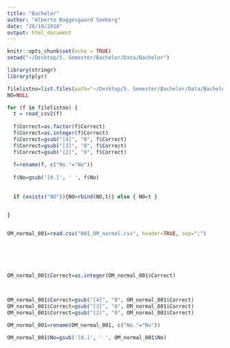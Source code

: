 ```yaml
---
title: "Bachelor"
author: "Alberte Baggesgaard Seeberg"
date: "20/10/2018"
output: html_document
---
```


```r
knitr::opts_chunk$set(echo = TRUE)
setwd("~/Desktop/5. Semester/Bachelor/Data/Bachelor")

library(stringr)
library(plyr)

filelistno=list.files(path="~/Desktop/5. Semester/Bachelor/Data/Bachelor/NO", pattern="*.csv", full.names=TRUE)
NO=NULL

for (f in filelistno) {
  t = read_csv2(f)
  
  f$Correct=as.factor(f$Correct)
  f$Correct=as.integer(f$Correct)
  f$Correct=gsub("[4]", "0", f$Correct)
  f$Correct=gsub("[3]", "0", f$Correct)
  f$Correct=gsub("[2]", "0", f$Correct)
  
  f=rename(f, c("No."="No"))
  
  f$No=gsub('[0.]', ' ', f$No)
  
  
  if (exists("NO")){NO=rbind(NO,t)} else { NO=t }


}


OM_normal_001=read.csv("001_OM_normal.csv", header=TRUE, sep=";")






OM_normal_001$Correct=as.integer(OM_normal_001$Correct)



OM_normal_001$Correct=gsub("[4]", "0", OM_normal_001$Correct)
OM_normal_001$Correct=gsub("[3]", "0", OM_normal_001$Correct)
OM_normal_001$Correct=gsub("[2]", "0", OM_normal_001$Correct)

OM_normal_001=rename(OM_normal_001, c("No."="No"))

OM_normal_001$No=gsub('[0.]', ' ', OM_normal_001$No)



```



```r

```


```r

```
